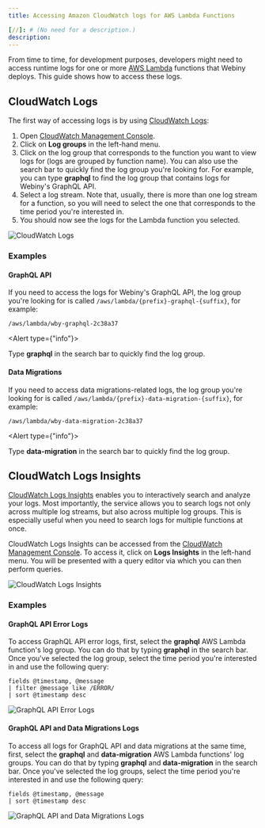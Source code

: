 ```yaml
---
title: Accessing Amazon CloudWatch logs for AWS Lambda Functions

[//]: # (No need for a description.)
description:
---
```



From time to time, for development purposes, developers might need to access runtime logs for one or more [AWS Lambda](https://aws.amazon.com/lambda/) functions that Webiny deploys. This guide shows how to access these logs. 

## CloudWatch Logs

The first way of accessing logs is by using [CloudWatch Logs](https://docs.aws.amazon.com/AmazonCloudWatch/latest/logs/WhatIsCloudWatchLogs.html):

1. Open [CloudWatch Management Console](https://console.aws.amazon.com/cloudwatch/home).
2. Click on **Log groups** in the left-hand menu.
3. Click on the log group that corresponds to the function you want to view logs for (logs are grouped by function name). You can also use the search bar to quickly find the log group you're looking for. For example, you can type **graphql** to find the log group that contains logs for Webiny's GraphQL API. 
4. Select a log stream. Note that, usually, there is more than one log stream for a function, so you will need to select the one that corresponds to the time period you're interested in.
5. You should now see the logs for the Lambda function you selected.

<Image src={cwLogs} alt="CloudWatch Logs" />

### Examples

#### GraphQL API

If you need to access the logs for Webiny's GraphQL API, the log group you're looking for is called `/aws/lambda/{prefix}-graphql-{suffix}`, for example:

```
/aws/lambda/wby-graphql-2c38a37
```

<Alert type={"info"}>

  Type **graphql** in the search bar to quickly find the log group.

</Alert>

#### Data Migrations

If you need to access data migrations-related logs, the log group you're looking for is called `/aws/lambda/{prefix}-data-migration-{suffix}`, for example:

```
/aws/lambda/wby-data-migration-2c38a37
```

<Alert type={"info"}>

  Type **data-migration** in the search bar to quickly find the log group.

</Alert>


## CloudWatch Logs Insights

[CloudWatch Logs Insights](https://docs.aws.amazon.com/AmazonCloudWatch/latest/logs/AnalyzingLogData.html) enables you to interactively search and analyze your logs. Most importantly, the service allows you to search logs not only across multiple log streams, but also across multiple log groups. This is especially useful when you need to search logs for multiple functions at once.

CloudWatch Logs Insights can be accessed from the [CloudWatch Management Console](https://console.aws.amazon.com/cloudwatch/home). To access it, click on **Logs Insights** in the left-hand menu. You will be presented with a query editor via which you can then perform queries. 

<Image src={logsInsights} alt="CloudWatch Logs Insights" />

### Examples

#### GraphQL API Error Logs

To access GraphQL API error logs, first, select the **graphql** AWS Lambda function's log group. You can do that by typing **graphql** in the search bar. Once you've selected the log group, select the time period you're interested in and use the following query:

```text
fields @timestamp, @message
| filter @message like /ERROR/
| sort @timestamp desc
```

<Image src={logsInsightsApiErrors} alt="GraphQL API Error Logs" />

#### GraphQL API and Data Migrations Logs 

To access all logs for GraphQL API and data migrations at the same time, first, select the **graphql** and **data-migration** AWS Lambda functions' log groups. You can do that by typing **graphql** and **data-migration** in the search bar.  Once you've selected the log groups, select the time period you're interested in and use the following query:

```text
fields @timestamp, @message
| sort @timestamp desc
```

<Image src={logsInsights} alt="GraphQL API and Data Migrations Logs" />

